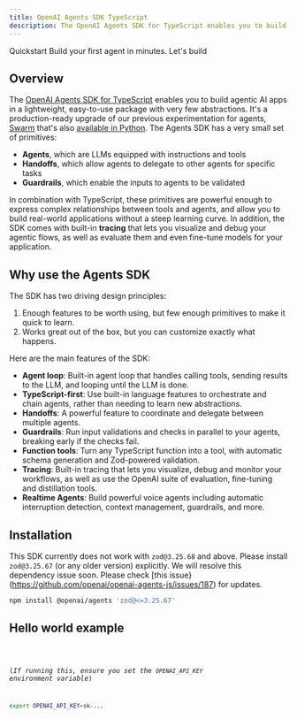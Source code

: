```yaml
---
title: OpenAI Agents SDK TypeScript
description: The OpenAI Agents SDK for TypeScript enables you to build agentic AI apps in a lightweight, easy-to-use package with very few abstractions.
---
```




<Hero>
  <Fragment slot="title">Quickstart</Fragment>
  <Fragment slot="description">Build your first agent in minutes.</Fragment>
  <Fragment slot="cta">Let's build</Fragment>
</Hero>

## Overview

The [OpenAI Agents SDK for TypeScript](https://github.com/openai/openai-agents-js)
enables you to build agentic AI apps in a lightweight, easy-to-use package with
very few abstractions. It's a production-ready upgrade of our previous
experimentation for agents,
[Swarm](https://github.com/openai/swarm/tree/main) that's also [available in Python](https://github.com/openai/openai-agents-python). The Agents SDK has a very
small set of primitives:

- **Agents**, which are LLMs equipped with instructions and tools
- **Handoffs**, which allow agents to delegate to other agents for specific
  tasks
- **Guardrails**, which enable the inputs to agents to be validated

In combination with TypeScript, these primitives are powerful enough to express
complex relationships between tools and agents, and allow you to build
real-world applications without a steep learning curve. In addition, the SDK
comes with built-in **tracing** that lets you visualize and debug your agentic
flows, as well as evaluate them and even fine-tune models for your application.

## Why use the Agents SDK

The SDK has two driving design principles:

1. Enough features to be worth using, but few enough primitives to make it quick
   to learn.
2. Works great out of the box, but you can customize exactly what happens.

Here are the main features of the SDK:

- **Agent loop**: Built-in agent loop that handles calling tools, sending results to
  the LLM, and looping until the LLM is done.
- **TypeScript-first**: Use built-in language features to orchestrate and chain
  agents, rather than needing to learn new abstractions.
- **Handoffs**: A powerful feature to coordinate and delegate between multiple
  agents.
- **Guardrails**: Run input validations and checks in parallel to your agents,
  breaking early if the checks fail.
- **Function tools**: Turn any TypeScript function into a tool, with automatic
  schema generation and Zod-powered validation.
- **Tracing**: Built-in tracing that lets you visualize, debug and monitor your
  workflows, as well as use the OpenAI suite of evaluation, fine-tuning and
  distillation tools.
- **Realtime Agents**: Build powerful voice agents including automatic interruption
  detection, context management, guardrails, and more.

## Installation

This SDK currently does not work with `zod@3.25.68` and above. Please install `zod@3.25.67` (or any older version) explicitly. We will resolve this dependency issue soon. Please check [this issue}(https://github.com/openai/openai-agents-js/issues/187) for updates.

```bash
npm install @openai/agents 'zod@<=3.25.67'
```

## Hello world example

<Code lang="typescript" code={helloWorldExample} title="Hello World" />

(_If running this, ensure you set the `OPENAI_API_KEY` environment variable_)

```bash
export OPENAI_API_KEY=sk-...
```
